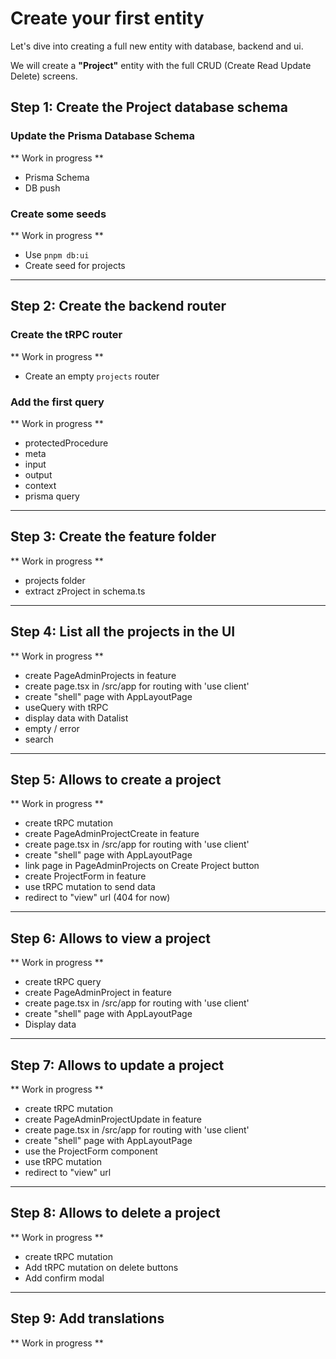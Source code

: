 # Create your first entity

Let's dive into creating a full new entity with database, backend and ui.

We will create a **"Project"** entity with the full CRUD (Create Read Update Delete) screens.

## Step 1: Create the Project database schema

### Update the Prisma Database Schema

** Work in progress **
- Prisma Schema
- DB push

### Create some seeds

** Work in progress **
- Use `pnpm db:ui`
- Create seed for projects

---

## Step 2: Create the backend router

### Create the tRPC router

** Work in progress **
- Create an empty `projects` router

### Add the first query

** Work in progress **
- protectedProcedure
- meta
- input
- output
- context
- prisma query

---

## Step 3: Create the feature folder

** Work in progress **
- projects folder
- extract zProject in schema.ts

---

## Step 4: List all the projects in the UI

** Work in progress **
- create PageAdminProjects in feature
- create page.tsx in /src/app for routing with 'use client'
- create "shell" page with AppLayoutPage
- useQuery with tRPC
- display data with Datalist
- empty / error
- search

---

## Step 5: Allows to create a project

** Work in progress **
- create tRPC mutation
- create PageAdminProjectCreate in feature
- create page.tsx in /src/app for routing with 'use client'
- create "shell" page with AppLayoutPage
- link page in PageAdminProjects on Create Project button
- create ProjectForm in feature
- use tRPC mutation to send data
- redirect to "view" url (404 for now)

---

## Step 6: Allows to view a project

** Work in progress **
- create tRPC query
- create PageAdminProject in feature
- create page.tsx in /src/app for routing with 'use client'
- create "shell" page with AppLayoutPage
- Display data

---

## Step 7: Allows to update a project

** Work in progress **
- create tRPC mutation
- create PageAdminProjectUpdate in feature
- create page.tsx in /src/app for routing with 'use client'
- create "shell" page with AppLayoutPage
- use the ProjectForm component
- use tRPC mutation
- redirect to "view" url

---

## Step 8: Allows to delete a project

** Work in progress **
- create tRPC mutation
- Add tRPC mutation on delete buttons
- Add confirm modal


---

## Step 9: Add translations

** Work in progress **
